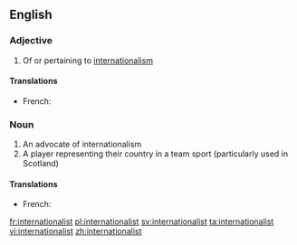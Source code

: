 ==English==

===Adjective===
{{en-adj}}

# Of or pertaining to [[internationalism]]

====Translations====
{{trans-top|about internationalism}}
* French: {{t+|fr|internationaliste}}
{{trans-mid}}
{{trans-bottom}}

===Noun===
{{en-noun}}

# An advocate of internationalism
# A player representing their country in a team sport (particularly used in Scotland)

====Translations====
{{trans-top|advocate of internationalism}}
* French: {{t+|fr|internationaliste}}
{{trans-mid}}
{{trans-bottom}}

[[fr:internationalist]]
[[pl:internationalist]]
[[sv:internationalist]]
[[ta:internationalist]]
[[vi:internationalist]]
[[zh:internationalist]]